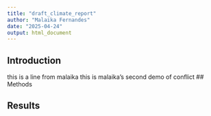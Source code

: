 ```yaml
---
title: "draft_climate_report"
author: "Malaika Fernandes"
date: "2025-04-24"
output: html_document
---
```


## Introduction 

this is a line from malaika
this is malaika's second demo of conflict 
## Methods


## Results 
